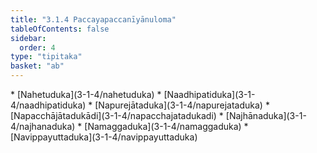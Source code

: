 ```yaml
---
title: "3.1.4 Paccayapaccanīyānuloma"
tableOfContents: false
sidebar:
  order: 4
type: "tipitaka"
basket: "ab"
---
```



<DynamicBreadcrumb />



<TableOfContents>
* [Nahetuduka](3-1-4/nahetuduka)
* [Naadhipatiduka](3-1-4/naadhipatiduka)
* [Napurejātaduka](3-1-4/napurejataduka)
* [Napacchājātadukādi](3-1-4/napacchajatadukadi)
* [Najhānaduka](3-1-4/najhanaduka)
* [Namaggaduka](3-1-4/namaggaduka)
* [Navippayuttaduka](3-1-4/navippayuttaduka)
</TableOfContents>
